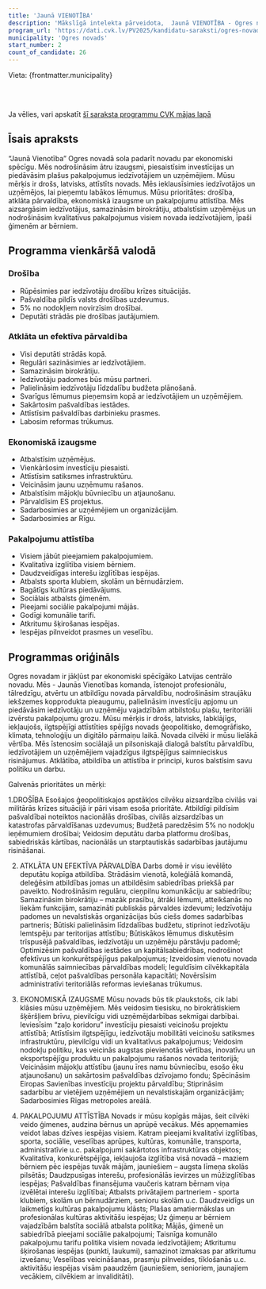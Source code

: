 ```yaml
---
title: 'Jaunā VIENOTĪBA'
description: 'Mākslīgā intelekta pārveidota,  Jaunā VIENOTĪBA - Ogres novads programma vienkāršā valodā'
program_url: 'https://dati.cvk.lv/PV2025/kandidatu-saraksti/ogres-novads/jauna-vienotiba'
municipality: 'Ogres novads'
start_number: 2
count_of_candidate: 26
---
```



Vieta: {frontmatter.municipality}<br/>

<Badge text="Drošība un civilā aizsardzība" variant="note" size="small" /> <Badge text="Atklāta pārvaldība un sadarbība" variant="note" size="small" /> <Badge text="Ekonomiskā izaugsme un investīcijas" variant="note" size="small" /> <Badge text="Pakalpojumu pieejamība un kvalitāte" variant="note" size="small" /> <Badge text="Sociālais atbalsts ģimenēm" variant="note" size="small" />

<br/><br/> 

<Card title='Šis ir mākslīga intelekta ģenerēts apraksts' icon='starlight'>
    Ja vēlies, vari apskatīt <a href={frontmatter.program_url} target='_blank'>šī saraksta programmu CVK mājas lapā</a>
    </Card>

## Īsais apraksts

“Jaunā Vienotība” Ogres novadā sola padarīt novadu par ekonomiski spēcīgu. Mēs nodrošināsim ātru izaugsmi, piesaistīsim investīcijas un piedāvāsim plašus pakalpojumus iedzīvotājiem un uzņēmējiem. Mūsu mērķis ir drošs, latvisks, attīstīts novads. Mēs ieklausīsimies iedzīvotājos un uzņēmējos, lai pieņemtu labākos lēmumus. Mūsu prioritātes: drošība, atklāta pārvaldība, ekonomiskā izaugsme un pakalpojumu attīstība. Mēs aizsargāsim iedzīvotājus, samazināsim birokrātiju, atbalstīsim uzņēmējus un nodrošināsim kvalitatīvus pakalpojumus visiem novada iedzīvotājiem, īpaši ģimenēm ar bērniem.

## Programma vienkāršā valodā

### Drošība
*   Rūpēsimies par iedzīvotāju drošību krīzes situācijās.
*   Pašvaldība pildīs valsts drošības uzdevumus.
*   5% no nodokļiem novirzīsim drošībai.
*   Deputāti strādās pie drošības jautājumiem.

### Atklāta un efektīva pārvaldība
*   Visi deputāti strādās kopā.
*   Regulāri sazināsimies ar iedzīvotājiem.
*   Samazināsim birokrātiju.
*   Iedzīvotāju padomes būs mūsu partneri.
*   Palielināsim iedzīvotāju līdzdalību budžeta plānošanā.
*   Svarīgus lēmumus pieņemsim kopā ar iedzīvotājiem un uzņēmējiem.
*   Sakārtosim pašvaldības iestādes.
*   Attīstīsim pašvaldības darbinieku prasmes.
*   Labosim reformas trūkumus.

### Ekonomiskā izaugsme
*   Atbalstīsim uzņēmējus.
*   Vienkāršosim investīciju piesaisti.
*   Attīstīsim satiksmes infrastruktūru.
*   Veicināsim jaunu uzņēmumu rašanos.
*   Atbalstīsim mājokļu būvniecību un atjaunošanu.
*   Pārvaldīsim ES projektus.
*   Sadarbosimies ar uzņēmējiem un organizācijām.
*   Sadarbosimies ar Rīgu.

### Pakalpojumu attīstība
*   Visiem jābūt pieejamiem pakalpojumiem.
*   Kvalitatīva izglītība visiem bērniem.
*   Daudzveidīgas interešu izglītības iespējas.
*   Atbalsts sporta klubiem, skolām un bērnudārziem.
*   Bagātīgs kultūras piedāvājums.
*   Sociālais atbalsts ģimenēm.
*   Pieejami sociālie pakalpojumi mājās.
*   Godīgi komunālie tarifi.
*   Atkritumu šķirošanas iespējas.
*   Iespējas pilnveidot prasmes un veselību.

## Programmas oriģināls

Ogres novadam ir jākļūst par ekonomiski spēcīgāko Latvijas centrālo novadu. Mēs - Jaunās Vienotības komanda, īstenojot profesionālu, tālredzīgu, atvērtu un atbildīgu novada pārvaldību, nodrošināsim straujāku iekšzemes kopprodukta pieaugumu, palielināsim investīciju apjomu un piedāvāsim iedzīvotāju un uzņēmēju vajadzībām atbilstošu plašu, teritoriāli izvērstu pakalpojumu grozu.
Mūsu mērķis ir drošs, latvisks, labklājīgs, iekļaujošs, ilgtspējīgi attīstīties spējīgs novads ģeopolitisko, demogrāfisko, klimata, tehnoloģiju un digitālo pārmaiņu laikā.
Novada cilvēki ir mūsu lielākā vērtība. Mēs īstenosim sociālajā un pilsoniskajā dialogā balstītu pārvaldību, iedzīvotājiem un uzņēmējiem vajadzīgus ilgtspējīgus saimnieciskus risinājumus.
Atklātība, atbildība un attīstība ir principi, kuros balstīsim savu politiku un darbu.

Galvenās prioritātes un mērķi:

1.DROŠĪBA
Esošajos ģeopolitiskajos apstākļos cilvēku aizsardzība civilās vai militārās krīzes situācijā ir pāri visam esoša prioritāte.
Atbildīgi pildīsim pašvaldībai noteiktos nacionālās drošības, civilās aizsardzības un katastrofas pārvaldīšanas uzdevumus;
Budžetā paredzēsim 5% no nodokļu ieņēmumiem drošībai;
Veidosim deputātu darba platformu drošības, sabiedriskās kārtības, nacionālās un starptautiskās sadarbības jautājumu risināšanai.

2. ATKLĀTA UN EFEKTĪVA PĀRVALDĪBA
Darbs domē ir visu ievēlēto deputātu kopīga atbildība. Strādāsim vienotā, koleģiālā komandā, deleģēsim atbildības jomas un atbildēsim sabiedrības priekšā par paveikto.
Nodrošināsim regulāru, cieņpilnu komunikāciju ar sabiedrību;
Samazināsim birokrātiju – mazāk prasību, ātrāki lēmumi, atteikšanās no liekām funkcijām, samazināti publiskās pārvaldes izdevumi;
Iedzīvotāju padomes un nevalstiskās organizācijas būs ciešs domes sadarbības partneris;
Būtiski palielināsim līdzdalības budžetu, stiprinot iedzīvotāju lemtspēju par teritorijas attīstību;
Būtiskākos lēmumus diskutēsim trīspusējā pašvaldības, iedzīvotāju un uzņēmēju pārstāvju padomē;
Optimizēsim pašvaldības iestādes un kapitālsabiedrības, nodrošinot efektīvus un konkurētspējīgus pakalpojumus;
Izveidosim vienotu novada komunālās saimniecības pārvaldības modeli;
Ieguldīsim cilvēkkapitāla attīstībā, ceļot pašvaldības personāla kapacitāti;
Novērsīsim administratīvi teritoriālās reformas ieviešanas trūkumus.

3. EKONOMISKĀ IZAUGSME
Mūsu novads būs tik plaukstošs, cik labi klāsies mūsu uzņēmējiem. Mēs veidosim tiesisku, no birokrātiskiem šķēršļiem brīvu, pievilcīgu vidi uzņēmējdarbības sekmīgai darbībai.
Ieviesīsim “zaļo koridoru” investīciju piesaisti veicinošu projektu attīstībā;
Attīstīsim ilgtspējīgu, iedzīvotāju mobilitāti veicinošu satiksmes infrastruktūru, pievilcīgu vidi un kvalitatīvus pakalpojumus;
Veidosim nodokļu politiku, kas veicinās augstas pievienotās vērtības, inovatīvu un eksportspējīgu produktu un pakalpojumu rašanos novada teritorijā;
Veicināsim mājokļu attīstību (jaunu īres namu būvniecību, esošo ēku atjaunošanu) un sakārtosim pašvaldības dzīvojamo fondu;
Spēcināsim Eiropas Savienības investīciju projektu pārvaldību;
Stiprināsim sadarbību ar vietējiem uzņēmējiem un nevalstiskajām organizācijām;
Sadarbosimies Rīgas metropoles areālā.

4. PAKALPOJUMU ATTĪSTĪBA
Novads ir mūsu kopīgās mājas, šeit cilvēki veido ģimenes, audzina bērnus un aprūpē vecākus. Mēs apņemamies veidot labas dzīves iespējas visiem.
Katram pieejami kvalitatīvi izglītības, sporta, sociālie, veselības aprūpes, kultūras, komunālie, transporta, administratīvie u.c. pakalpojumi sakārtotos infrastruktūras objektos;
Kvalitatīva, konkurētspējīga, iekļaujoša izglītība visā novadā – maziem bērniem pēc iespējas tuvāk mājām, jauniešiem – augsta līmeņa skolās pilsētās;
Daudzpusīgas interešu, profesionālās ievirzes un mūžizglītības iespējas;
Pašvaldības finansējuma vaučeris katram bērnam viņa izvēlētai interešu izglītībai;
Atbalsts privātajiem partneriem - sporta klubiem, skolām un bērnudārziem, senioru skolām u.c.
Daudzveidīgs un laikmetīgs kultūras pakalpojumu klāsts;
Plašas amatiermākslas un profesionālas kultūras aktivitāšu iespējas;
Uz ģimeņu ar bērniem vajadzībām balstīta sociālā atbalsta politika;
Mājās, ģimenē un sabiedrībā pieejami sociālie pakalpojumi;
Taisnīga komunālo pakalpojumu tarifu politika visiem novada iedzīvotājiem;
Atkritumu šķirošanas iespējas (punkti, laukumi), samazinot izmaksas par atkritumu izvešanu;
Veselības veicināšanas, prasmju pilnveides, tīklošanās u.c. aktivitāšu iespējas visām paaudzēm (jauniešiem, senioriem, jaunajiem vecākiem, cilvēkiem ar invaliditāti).
